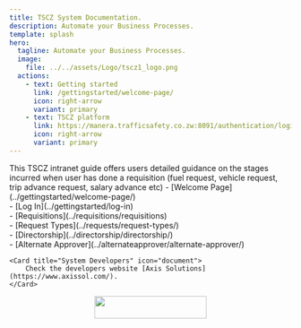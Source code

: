 ```yaml
---
title: TSCZ System Documentation.
description: Automate your Business Processes.
template: splash
hero:
  tagline: Automate your Business Processes.
  image:
    file: ../../assets/Logo/tscz1_logo.png
  actions:
    - text: Getting started
      link: /gettingstarted/welcome-page/
      icon: right-arrow
      variant: primary
    - text: TSCZ platform
      link: https://manera.trafficsafety.co.zw:8091/authentication/login
      icon: right-arrow
      variant: primary
---
```



<CardGrid stagger>
    <Card title="Introduction" icon="open-book">
        This TSCZ intranet guide offers users
        detailed guidance on the stages incurred when user has
        done a requisition (fuel request,
        vehicle request, trip advance request, salary advance etc)
    </Card>
    <Card title="Popular Searches" icon="laptop">
        - [Welcome Page](../gettingstarted/welcome-page/)  <br />
        - [Log In](../gettingstarted/log-in)  <br />
        - [Requisitions](../requisitions/requisitions)  <br />
        - [Request Types](../requests/request-types/)  <br />
        - [Directorship](../directorship/directorship/)  <br />
        - [Alternate Approver](../alternateapprover/alternate-approver/)  <br />
    </Card>

    <Card title="System Developers" icon="document">
        Check the developers website [Axis Solutions](https://www.axissol.com/).
    </Card>
</CardGrid>

<footer>
    <center>
        <image src="/axis.jpg" width="200rem" height="40" />
    </center>
</footer>
